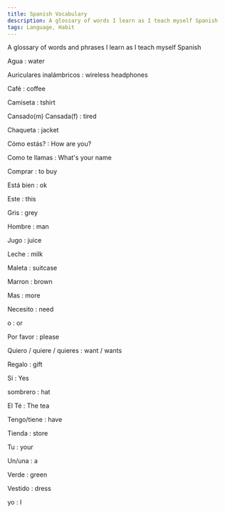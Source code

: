 ```yaml
---
title: Spanish Vocabulary
description: A glossary of words I learn as I teach myself Spanish
tags: Language, Habit
---
```


A glossary of words and phrases I learn as I teach myself Spanish

Agua
: water

Auriculares inalámbricos
: wireless headphones

Café
: coffee

Camiseta
: tshirt

Cansado(m) Cansada(f)
: tired

Chaqueta
: jacket

Cómo estás?
: How are you?

Como te llamas
: What's your name

Comprar
: to buy

Está bien
: ok

Este
: this

Gris
: grey

Hombre
: man

Jugo
: juice

Leche
: milk

Maleta
: suitcase

Marron
: brown

Mas
: more

Necesito
: need

o
: or

Por favor
: please

Quiero / quiere / quieres
: want / wants

Regalo
: gift

Si
: Yes

sombrero
: hat

El Té
: The tea

Tengo/tiene
: have

Tienda
: store

Tu
: your

Un/una
: a

Verde
: green

Vestido
: dress

yo
: I
